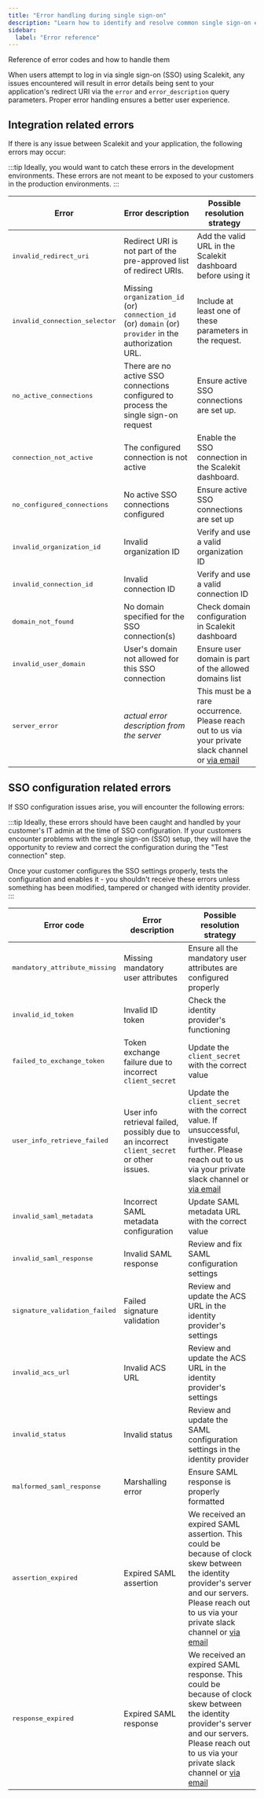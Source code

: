 ```yaml
---
title: "Error handling during single sign-on"
description: "Learn how to identify and resolve common single sign-on errors in Scalekit, ensuring a seamless authentication experience for your users."
sidebar:
  label: "Error reference"
---
```




Reference of error codes and how to handle them

When users attempt to log in via single sign-on (SSO) using Scalekit, any issues encountered will result in error details being sent to your application's redirect URI via the `error` and `error_description` query parameters. Proper error handling ensures a better user experience.

## Integration related errors

If there is any issue between Scalekit and your application, the following errors may occur:

:::tip
Ideally, you would want to catch these errors in the development environments. These errors are not meant to be exposed to your customers in the production environments.
:::

| Error | Error description | Possible resolution strategy |
|-------|------------------|----------------------------|
| <pre>invalid_redirect_uri</pre> | Redirect URI is not part of the pre-approved list of redirect URIs. | Add the valid URL in the Scalekit dashboard before using it |
| <pre>invalid_connection_selector</pre> | Missing `organization_id` (or) `connection_id` (or) `domain` (or) `provider` in the authorization URL. | Include at least one of these parameters in the request. |
| <pre>no_active_connections</pre> | There are no active SSO connections configured to process the single sign-on request | Ensure active SSO connections are set up. |
| <pre>connection_not_active</pre> | The configured connection is not active | Enable the SSO connection in the Scalekit dashboard. |
| <pre>no_configured_connections</pre> | No active SSO connections configured | Ensure active SSO connections are set up |
| <pre>invalid_organization_id</pre> | Invalid organization ID | Verify and use a valid organization ID |
| <pre>invalid_connection_id</pre> | Invalid connection ID | Verify and use a valid connection ID |
| <pre>domain_not_found</pre> | No domain specified for the SSO connection(s) | Check domain configuration in Scalekit dashboard |
| <pre>invalid_user_domain</pre> | User's domain not allowed for this SSO connection | Ensure user domain is part of the allowed domains list |
| <pre>server_error</pre> | _actual error description from the server_ | This must be a rare occurrence. Please reach out to us via your private slack channel or [via email](mailto:support@scalekit.com) |

## SSO configuration related errors

If SSO configuration issues arise, you will encounter the following errors:

:::tip
Ideally, these errors should have been caught and handled by your customer's IT admin at the time of SSO configuration. If your customers encounter problems with the single sign-on (SSO) setup, they will have the opportunity to review and correct the configuration during the "Test connection" step.

Once your customer configures the SSO settings properly, tests the configuration and enables it - you shouldn't receive these errors unless something has been modified, tampered or changed with identity provider.
:::

| Error code | Error description | Possible resolution strategy |
|------------|------------------|----------------------------|
| <pre>mandatory_attribute_missing</pre> | Missing mandatory user attributes | Ensure all the mandatory user attributes are configured properly |
| <pre>invalid_id_token</pre> | Invalid ID token | Check the identity provider's functioning |
| <pre>failed_to_exchange_token</pre> | Token exchange failure due to incorrect `client_secret` | Update the `client_secret` with the correct value |
| <pre>user_info_retrieve_failed</pre> | User info retrieval failed, possibly due to an incorrect `client_secret` or other issues. | Update the `client_secret` with the correct value. If unsuccessful, investigate further. Please reach out to us via your private slack channel or [via email](mailto:support@scalekit.com) |
| <pre>invalid_saml_metadata</pre> | Incorrect SAML metadata configuration | Update SAML metadata URL with the correct value |
| <pre>invalid_saml_response</pre> | Invalid SAML response | Review and fix SAML configuration settings |
| <pre>signature_validation_failed</pre> | Failed signature validation | Review and update the ACS URL in the identity provider's settings |
| <pre>invalid_acs_url</pre> | Invalid ACS URL | Review and update the ACS URL in the identity provider's settings |
| <pre>invalid_status</pre> | Invalid status | Review and update the SAML configuration settings in the identity provider |
| <pre>malformed_saml_response</pre> | Marshalling error | Ensure SAML response is properly formatted |
| <pre>assertion_expired</pre> | Expired SAML assertion | We received an expired SAML assertion. This could be because of clock skew between the identity provider's server and our servers. Please reach out to us via your private slack channel or [via email](mailto:support@scalekit.com) |
| <pre>response_expired</pre> | Expired SAML response | We received an expired SAML response. This could be because of clock skew between the identity provider's server and our servers. Please reach out to us via your private slack channel or [via email](mailto:support@scalekit.com) |
